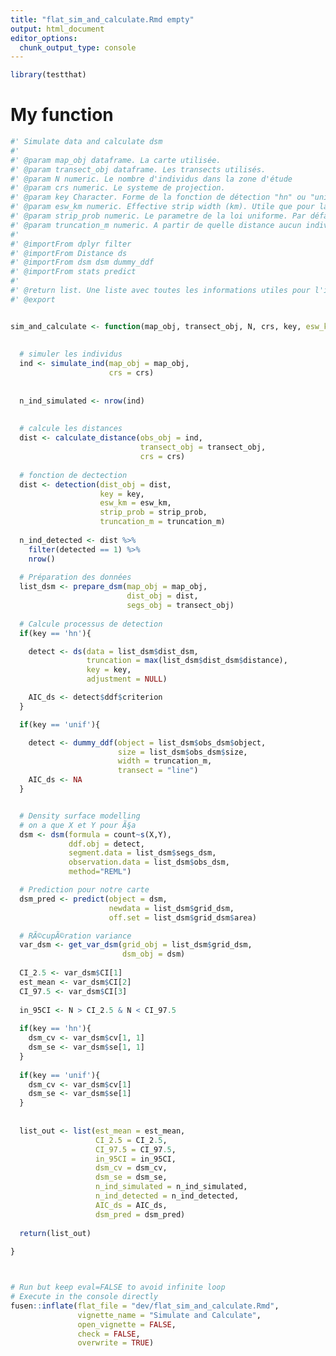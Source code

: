 ```yaml
---
title: "flat_sim_and_calculate.Rmd empty"
output: html_document
editor_options: 
  chunk_output_type: console
---
```


```r
library(testthat)
```

<!--
 You need to run the 'description' chunk in the '0-dev_history.Rmd' file before continuing your code there.
-->

# My function

```r


#' Simulate data and calculate dsm
#'
#' @param map_obj dataframe. La carte utilisée.
#' @param transect_obj dataframe. Les transects utilisés.
#' @param N numeric. Le nombre d'individus dans la zone d'étude
#' @param crs numeric. Le systeme de projection.
#' @param key Character. Forme de la fonction de détection "hn" ou "unif"
#' @param esw_km numeric. Effective strip width (km). Utile que pour la demi normale, sinon NA. Par défaut NA
#' @param strip_prob numeric. Le parametre de la loi uniforme. Par défaut NA.
#' @param truncation_m numeric. A partir de quelle distance aucun individu ne peut être détecté.
#'
#' @importFrom dplyr filter
#' @importFrom Distance ds
#' @importFrom dsm dsm dummy_ddf
#' @importFrom stats predict
#'
#' @return list. Une liste avec toutes les informations utiles pour l'intercalibration des données.
#' @export


sim_and_calculate <- function(map_obj, transect_obj, N, crs, key, esw_km = NA, strip_prob = NA, truncation_m){
  
  
  # simuler les individus
  ind <- simulate_ind(map_obj = map_obj,
                      crs = crs)
  
  
  n_ind_simulated <- nrow(ind)
  
  
  # calcule les distances
  dist <- calculate_distance(obs_obj = ind, 
                             transect_obj = transect_obj, 
                             crs = crs)
  
  # fonction de dectection
  dist <- detection(dist_obj = dist,
                    key = key,
                    esw_km = esw_km,
                    strip_prob = strip_prob,
                    truncation_m = truncation_m)
  
  n_ind_detected <- dist %>%
    filter(detected == 1) %>%
    nrow()
  
  # Préparation des données
  list_dsm <- prepare_dsm(map_obj = map_obj,
                          dist_obj = dist, 
                          segs_obj = transect_obj)
  
  # Calcule processus de detection
  if(key == 'hn'){

    detect <- ds(data = list_dsm$dist_dsm,
                 truncation = max(list_dsm$dist_dsm$distance),
                 key = key,
                 adjustment = NULL)

    AIC_ds <- detect$ddf$criterion
  }

  if(key == 'unif'){

    detect <- dummy_ddf(object = list_dsm$obs_dsm$object,
                        size = list_dsm$obs_dsm$size,
                        width = truncation_m,
                        transect = "line")
    AIC_ds <- NA
  }


  # Density surface modelling
  # on a que X et Y pour Ã§a
  dsm <- dsm(formula = count~s(X,Y),
             ddf.obj = detect,
             segment.data = list_dsm$segs_dsm,
             observation.data = list_dsm$obs_dsm,
             method="REML")

  # Prediction pour notre carte
  dsm_pred <- predict(object = dsm,
                      newdata = list_dsm$grid_dsm,
                      off.set = list_dsm$grid_dsm$area)

  # RÃ©cupÃ©ration variance
  var_dsm <- get_var_dsm(grid_obj = list_dsm$grid_dsm,
                         dsm_obj = dsm)
  
  CI_2.5 <- var_dsm$CI[1]
  est_mean <- var_dsm$CI[2]
  CI_97.5 <- var_dsm$CI[3]
  
  in_95CI <- N > CI_2.5 & N < CI_97.5
  
  if(key == 'hn'){
    dsm_cv <- var_dsm$cv[1, 1]
    dsm_se <- var_dsm$se[1, 1]
  }
  
  if(key == 'unif'){
    dsm_cv <- var_dsm$cv[1]
    dsm_se <- var_dsm$se[1]
  }
  
  
  list_out <- list(est_mean = est_mean,
                   CI_2.5 = CI_2.5,
                   CI_97.5 = CI_97.5,
                   in_95CI = in_95CI,
                   dsm_cv = dsm_cv,
                   dsm_se = dsm_se,
                   n_ind_simulated = n_ind_simulated,
                   n_ind_detected = n_ind_detected,
                   AIC_ds = AIC_ds,
                   dsm_pred = dsm_pred)
  
  return(list_out)
  
}

```

```r

```

```r

```


```r
# Run but keep eval=FALSE to avoid infinite loop
# Execute in the console directly
fusen::inflate(flat_file = "dev/flat_sim_and_calculate.Rmd", 
               vignette_name = "Simulate and Calculate",
               open_vignette = FALSE,
               check = FALSE,
               overwrite = TRUE)
```
